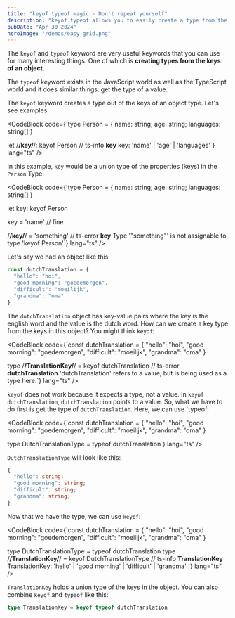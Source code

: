 ```yaml
---
title: "keyof typeof magic - Don't repeat yourself"
description: "keyof typeof allows you to easily create a type from the properites in an existing object"
pubDate: "Apr 30 2024"
heroImage: "/demos/easy-grid.png"
---
```


The `keyof` and `typeof` keyword are very useful keywords that you can use for many interesting things. One of which is **creating types from the keys of an object**.

The `typeof` keyword exists in the JavaScript world as well as the TypeScript world and it does similar things: get the type of a value.

The `keyof` keyword creates a type out of the keys of an object type. Let's see examples:

<CodeBlock
  code={`type Person = {
  name: string;
  age: string;
  languages: string[]
}

let /**/key/**/: keyof Person
// ts-info **key** key: 'name' | 'age' | 'languages'`}
  lang="ts"
/>

In this example, `key` would be a union type of the properties (keys) in the `Person` Type:

<CodeBlock
  code={`type Person = {
  name: string;
  age: string;
  languages: string[]
}

let key: keyof Person

key = 'name' // fine

/**/key/**/ = 'something'
// ts-error **key** Type '"something"' is not assignable to type 'keyof Person'`}
  lang="ts"
/>

Let's say we had an object like this:

```js
const dutchTranslation = {
  "hello": "hoi",
  "good morning": "goedemorgen",
  "difficult": "moeilijk",
  "grandma": "oma"
}
```

The `dutchTranslation` object has key-value pairs where the key is the english word and the value is the dutch word. How can we create a key type from the keys in this object? You might think `keyof`:

<CodeBlock
  code={`const dutchTranslation = {
  "hello": "hoi",
  "good morning": "goedemorgen",
  "difficult": "moeilijk",
  "grandma": "oma"
}

type /**/TranslationKey/**/ = keyof dutchTranslation
// ts-error **dutchTranslation** 'dutchTranslation' refers to a value, but is being used as a type here.`}
  lang="ts"
/>

`keyof` does not work because it expects a type, not a value. In `keyof dutchTranslation`, `dutchTranslation` points to a value. So, what we have to do first is get the type of `dutchTranslation`. Here, we can use `typeof:

<CodeBlock
  code={`const dutchTranslation = {
  "hello": "hoi",
  "good morning": "goedemorgen",
  "difficult": "moeilijk",
  "grandma": "oma"
}

type DutchTranslationType = typeof dutchTranslation`}
  lang="ts"
/>

`DutchTranslationType` will look like this:

```ts
{
  "hello": string;
  "good morning": string;
  "difficult": string;
  "grandma": string;
}
```

Now that we have the type, we can use `keyof`:

<CodeBlock
  code={`const dutchTranslation = {
  "hello": "hoi",
  "good morning": "goedemorgen",
  "difficult": "moeilijk",
  "grandma": "oma"
}

type DutchTranslationType = typeof dutchTranslation
type /**/TranslationKey/**/ = keyof DutchTranslationType
// ts-info **TranslationKey** TranslationKey: 'hello' | 'good morning' | 'difficult' | 'grandma' `}
  lang="ts"
/>

`TranslationKey` holds a union type of the keys in the object. You can also combine `keyof` and `typeof` like this:

```ts
type TranslationKey = keyof typeof dutchTranslation
```